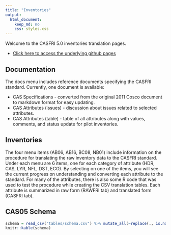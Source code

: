 ```yaml
---
title: "Inventories"
output:
  html_document:
    keep_md: no
    css: styles.css
---
```


Welcome to the CASFRI 5.0 inventories translation pages.

  * [Click here to access the underlying github pages](https://github.com/prvernier/cas)

## Documentation  

The docs menu includes reference documents specifying the CASFRI standard. Currently, one document is available:

  * CAS Specifications - converted from the original 2011 Cosco document to markdown format for easy updating.
  * CAS Attributes (issues) - discussion about issues related to selected attributes.
  * CAS Attributes (table) - table of all attributes along with values, comments, and status update for pilot inventories.

## Inventories  

The four menu items (AB06, AB16, BC08, NB01) include information on the procedure for translating the raw inventory data to the CASFRI standard. Under each menu are 6 items, one for each category of attribute (HDR, CAS, LYR, NFL, DST, ECO). By selecting on one of the items, you will see the current progress on understanding and converting each attribute to the standard. For many of the attributes, there is also some R code that was used to test the procedure while creating the CSV translation tables. Each attribute is summarized in raw form (RAWFRI tab) and translated form (CASFRI tab).

## CAS05 Schema  

```r
schema = read_csv("tables/schema.csv") %>% mutate_all(~replace(., is.na(.), ""))
knitr::kable(schema)
```